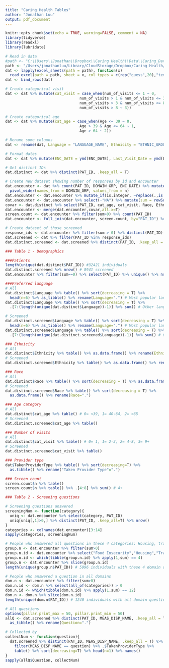 ```yaml
---
title: "Caring Health Tables"
author: "Jonathan Luu"
output: pdf_document
---
```


```r
knitr::opts_chunk$set(echo = TRUE, warning=FALSE, comment = NA)
library(tidyverse)
library(readxl)
library(lubridate)

# Read in data
#path <- "C:\\Users\\Jonathan\\Dropbox\\Caring Health\\Data\\Caring_Data_V2.xlsx"
path <- "/Users/jonathanluu/Library/CloudStorage/Dropbox/Caring Health/Data/Caring_Data_V2.xlsx"
dat <- lapply(excel_sheets(path = path), function(x) 
  read_excel(path = path, sheet = x, col_types = c(rep("guess",20),"text","logical")))
dat <- bind_rows(dat)

# Create categorical visit
dat <- dat %>% mutate(cat_visit = case_when(num_of_visits <= 1 ~ 0, 
                                 num_of_visits > 1 & num_of_visits <= 3 ~ 1,
                                 num_of_visits > 3 & num_of_visits <= 8 ~ 2,
                                 num_of_visits > 8 ~ 3))

# Create categorical age
dat <- dat %>% mutate(cat_age = case_when(Age <= 39 ~ 0, 
                                 Age > 39 & Age <= 64 ~ 1,
                                 Age > 64 ~ 2))

# Rename some columns
dat <- rename(dat, Language = "LANGUAGE_NAME", Ethnicity = "ETHNIC_GROUP", Race = "RACE")

# Format dates
dat <- dat %>% mutate(ENC_DATE = ymd(ENC_DATE), Last_Visit_Date = ymd(Last_Visit_Date))

# Get distinct IDs
dat.distinct <- dat %>% distinct(PAT_ID, .keep_all = T)

# Create new dataset showing number of responses by id and encounter
dat.encounter <- dat %>% count(PAT_ID, DOMAIN_GRP, ENC_DATE) %>% mutate_all(na_if,"") %>%
  pivot_wider(names_from = DOMAIN_GRP, values_from = n) 
dat.encounter <- dat.encounter %>% mutate_if(is.integer, ~replace(.,is.na(.),0))
dat.encounter <- dat.encounter %>% select(-"NA") %>% mutate(sum = rowSums(across(where(is.numeric))))
covar <- dat.distinct %>% select(PAT_ID, cat_age, cat_visit, Race, Ethnicity, Language, HasChargeVisit)
dat.encounter <- merge(dat.encounter,covar,all.x=T)
screen.count <- dat.encounter %>% filter(sum>0) %>% count(PAT_ID)
dat.encounter <- full_join(dat.encounter, screen.count, by="PAT_ID") %>% rename("n_encounter" = "n") # Append number of encounters to dataset

# Create dataset of those screened
response_ids <- dat.encounter %>% filter(sum > 0) %>% distinct(PAT_ID) %>% c() %>% .[[1]]
dat.screened <- dat %>% filter(PAT_ID %in% response_ids)
dat.distinct.screened <- dat.screened %>% distinct(PAT_ID, .keep_all = T)
```

```r
### Table 1 - Demographics

###Patients
length(unique(dat.distinct$PAT_ID)) #32421 individuals
dat.distinct.screened %>% nrow() # 8941 screened
dat.encounter %>% filter(sum==0) %>% select(PAT_ID) %>% unique() %>% nrow() # 23480 not screened

###Preferred language
# All
dat.distinct$Language %>% table() %>% sort(decreasing = T) %>% 
  head(n=6) %>% as_tibble() %>% rename(Language=".") # Most popular languages
dat.distinct$Language %>% table() %>% sort(decreasing = T) %>% 
  .[7:(length(unique(dat.distinct$Language))-1)] %>% sum() # Other language

# Screened
dat.distinct.screened$Language %>% table() %>% sort(decreasing = T) %>% 
  head(n=6) %>% as_tibble() %>% rename(Language=".") # Most popular languages
dat.distinct.screened$Language %>% table() %>% sort(decreasing = T) %>% 
  .[7:(length(unique(dat.distinct.screened$Language))-1)] %>% sum() # Other language

### Ethnicity
# All
dat.distinct$Ethnicity %>% table() %>% as.data.frame() %>% rename(Ethnicity=".")
# Screened
dat.distinct.screened$Ethnicity %>% table() %>% as.data.frame() %>% rename(Ethnicity=".")

### Race
# All
dat.distinct$Race %>% table() %>% sort(decreasing = T) %>% as.data.frame() %>% rename(Race=".")
# Screened
dat.distinct.screened$Race %>% table() %>% sort(decreasing = T) %>%
  as.data.frame() %>% rename(Race=".")

### Age category
# All
dat.distinct$cat_age %>% table() # 0= <39, 1= 40-64, 2= >65
# Screened
dat.distinct.screened$cat_age %>% table() 

### Number of visits
# All
dat.distinct$cat_visit %>% table() # 0= 1, 1= 2-3, 2= 4-8, 3= 9+
# Screened
dat.distinct.screened$cat_visit %>% table()

### Provider type
dat$TakenProviderType %>% table() %>% sort(decreasing=T) %>% 
  as.tibble() %>% rename("Taken Provider Type"=".") 

### Screen count
screen.count$n %>% table() 
screen.count$n %>% table() %>% .[4:8] %>% sum() # 4+
```

\newpage
```r
### Table 2 - Screening questions

# Screening questions answered
screeningNum <- function(category){
  uniq <- dat.encounter %>% select(category, PAT_ID)
  uniq[uniq[,1]>0,] %>% distinct(PAT_ID, .keep_all=T) %>% nrow()
}
categories <- colnames(dat.encounter)[3:14]
sapply(categories, screeningNum)

# People who answered all questions in these 4 categories: Housing, transportation, food, and stress
group.n <- dat.encounter %>% filter(sum>0) 
group.n.id <- dat.encounter %>% select("Food Insecurity","Housing","Transportation","Stress and Social Isolation") > 0
group.n.id <- which(tibble(group.n.id) %>% apply(1,sum) == 4)
group.n <- dat.encounter %>% slice(group.n.id)
length(unique(group.n$PAT_ID)) # 5996 individuals with these 4 domain questions answered

# People who answered a question in all domains
dom.n <- dat.encounter %>% filter(sum>0)
dom.n.id <- dom.n %>% select(all_of(categories)) > 0
dom.n.id <- which(tibble(dom.n.id) %>% apply(1,sum) == 12)
dom.n <- dom.n %>% slice(dom.n.id)
length(unique(dom.n$PAT_ID)) # 1240 individuals with all domain questions answered

# All questions
options(pillar.print_max = 50, pillar.print_min = 50)
allQ <- dat.screened %>% distinct(PAT_ID, MEAS_DISP_NAME, .keep_all = T) %>% .$MEAS_DISP_NAME %>% table() %>% sort(decreasing=T) %>% 
  as_tibble() %>% rename(Question=".")

# Collected by
collectNum <- function(question){
  dat.screened %>% distinct(PAT_ID, MEAS_DISP_NAME, .keep_all = T) %>% 
    filter(MEAS_DISP_NAME == question) %>% .$TakenProviderType %>% 
    table() %>% sort(decreasing=T) %>% head(n=1) %>% names()
}
sapply(allQ$Question, collectNum)
```



